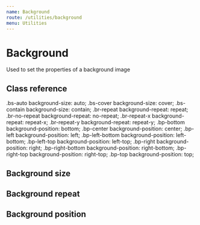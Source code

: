 ```yaml
---
name: Background
route: /utilities/background
menu: Utilities
---
```



# Background

Used to set the properties of a background image

## Class reference

<Reference>
  <Property>
    <Name>.bs-auto</Name>
    <Output>background-size: auto;</Output>
  </Property>
  <Property>
    <Name>.bs-cover</Name>
    <Output>background-size: cover;</Output>
  </Property>
  <Property>
    <Name>.bs-contain</Name>
    <Output>background-size: contain;</Output>
  </Property>
  <Property>
    <Name>.br-repeat</Name>
    <Output>background-repeat: repeat;</Output>
  </Property>
  <Property>
    <Name>.br-no-repeat</Name>
    <Output>background-repeat: no-repeat;</Output>
  </Property>
  <Property>
    <Name>.br-repeat-x</Name>
    <Output>background-repeat: repeat-x;</Output>
  </Property>
  <Property>
    <Name>.br-repeat-y</Name>
    <Output>background-repeat: repeat-y;</Output>
  </Property>
  <Property>
    <Name>.bp-bottom</Name>
    <Output>background-position: bottom;</Output>
  </Property>
  <Property>
    <Name>.bp-center</Name>
    <Output>background-position: center;</Output>
  </Property>
  <Property>
    <Name>.bp-left</Name>
    <Output>background-position: left;</Output>
  </Property>
  <Property>
    <Name>.bp-left-bottom</Name>
    <Output>background-position: left-bottom;</Output>
  </Property>
  <Property>
    <Name>.bp-left-top</Name>
    <Output>background-position: left-top;</Output>
  </Property>
  <Property>
    <Name>.bp-right</Name>
    <Output>background-position: right;</Output>
  </Property>
  <Property>
    <Name>.bp-right-bottom</Name>
    <Output>background-position: right-bottom;</Output>
  </Property>
  <Property>
    <Name>.bp-right-top</Name>
    <Output>background-position: right-top;</Output>
  </Property>
  <Property>
    <Name>.bp-top</Name>
    <Output>background-position: top;</Output>
  </Property>
</Reference>

## Background size

<Sandbox>
  <Sandbox.Preview>
    <div
      alt="random image"
      className="bs-cover br-no-repeat bg-tertiary-100 w-100p"
      style={{
        height: "200px",
        backgroundImage: "url(https://source.unsplash.com/WLUHO9A_xik/500x180)"
      }}
    />
    <Spacer my={2} />
    <div
      alt="random image"
      className="bs-contain br-no-repeat bg-tertiary-100 w-100p"
      style={{
        height: "200px",
        backgroundImage: "url(https://source.unsplash.com/WLUHO9A_xik/500x180)"
      }}
    />
    <Spacer my={2} />
    <div
      alt="random image"
      className="bs-auto br-no-repeat bg-tertiary-100 w-100p"
      style={{
        height: "200px",
        backgroundImage: "url(https://source.unsplash.com/WLUHO9A_xik/500x180)"
      }}
    />
  </Sandbox.Preview>
  <Sandbox.Code>
    <div className="bs-cover" />
    <div className="bs-contain" />
    <div className="bs-auto" />
  </Sandbox.Code>
</Sandbox>

## Background repeat

<Sandbox>
  <Sandbox.Preview>
    <div
      alt="random image"
      className="br-repeat bp-center bg-tertiary-100 w-100p"
      style={{
        height: "200px",
        backgroundImage: "url(https://source.unsplash.com/WLUHO9A_xik/100x100)"
      }}
    />
    <Spacer my={2} />
    <div
      alt="random image"
      className="br-no-repeat bp-center bg-tertiary-100 w-100p"
      style={{
        height: "200px",
        backgroundImage: "url(https://source.unsplash.com/WLUHO9A_xik/100x100)"
      }}
    />
    <Spacer my={2} />
    <div
      alt="random image"
      className="br-repeat-x bp-center bg-tertiary-100 w-100p"
      style={{
        height: "200px",
        backgroundImage: "url(https://source.unsplash.com/WLUHO9A_xik/100x100)"
      }}
    />
    <Spacer my={2} />
    <div
      alt="random image"
      className="br-repeat-y bp-center bg-tertiary-100 w-100p"
      style={{
        height: "200px",
        backgroundImage: "url(https://source.unsplash.com/WLUHO9A_xik/100x100)"
      }}
    />
  </Sandbox.Preview>
  <Sandbox.Code>
    <div className="br-repeat" />
    <div className="br-no-repeat" />
    <div className="br-repeat-x" />
    <div className="br-no-repeat-y" />
  </Sandbox.Code>
</Sandbox>

## Background position

<Sandbox>
  <Sandbox.Preview>
    <div
      alt="random image"
      className="br-no-repeat bp-center bg-tertiary-100 w-100p"
      style={{
        height: "140px",
        backgroundImage: "url(https://source.unsplash.com/WLUHO9A_xik/100x100)"
      }}
    />
    <Spacer my={2} />
    <div
      alt="random image"
      className="br-no-repeat bp-top bg-tertiary-100 w-100p"
      style={{
        height: "140px",
        backgroundImage: "url(https://source.unsplash.com/WLUHO9A_xik/100x100)"
      }}
    />
    <Spacer my={2} />
    <div
      alt="random image"
      className="br-no-repeat bp-right-top bg-tertiary-100 w-100p"
      style={{
        height: "140px",
        backgroundImage: "url(https://source.unsplash.com/WLUHO9A_xik/100x100)"
      }}
    />
    <Spacer my={2} />
    <div
      alt="random image"
      className="br-no-repeat bp-right bg-tertiary-100 w-100p"
      style={{
        height: "140px",
        backgroundImage: "url(https://source.unsplash.com/WLUHO9A_xik/100x100)"
      }}
    />
    <Spacer my={2} />
    <div
      alt="random image"
      className="br-no-repeat bp-right-bottom bg-tertiary-100 w-100p"
      style={{
        height: "140px",
        backgroundImage: "url(https://source.unsplash.com/WLUHO9A_xik/100x100)"
      }}
    />
    <Spacer my={2} />
    <div
      alt="random image"
      className="br-no-repeat bp-bottom bg-tertiary-100 w-100p"
      style={{
        height: "140px",
        backgroundImage: "url(https://source.unsplash.com/WLUHO9A_xik/100x100)"
      }}
    />
    <Spacer my={2} />
    <div
      alt="random image"
      className="br-no-repeat bp-left-bottom bg-tertiary-100 w-100p"
      style={{
        height: "140px",
        backgroundImage: "url(https://source.unsplash.com/WLUHO9A_xik/100x100)"
      }}
    />
    <Spacer my={2} />
    <div
      alt="random image"
      className="br-no-repeat bp-left bg-tertiary-100 w-100p"
      style={{
        height: "140px",
        backgroundImage: "url(https://source.unsplash.com/WLUHO9A_xik/100x100)"
      }}
    />
    <Spacer my={2} />
    <div
      alt="random image"
      className="br-no-repeat bp-left-top bg-tertiary-100 w-100p"
      style={{
        height: "140px",
        backgroundImage: "url(https://source.unsplash.com/WLUHO9A_xik/100x100)"
      }}
    />
  </Sandbox.Preview>
  <Sandbox.Code>
    <div className="bp-center" />
    <div className="bp-top" />
    <div className="bp-right-top" />
    <div className="bp-right" />
    <div className="bp-right-bottom" />
    <div className="bp-bottom" />
    <div className="bp-left-bottom" />
    <div className="bp-left" />
    <div className="bp-left-top" />
  </Sandbox.Code>
</Sandbox>
